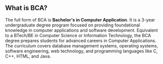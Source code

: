 ## What is BCA?

The full form of BCA is **Bachelor's in Computer Application**. It is a 3-year undergraduate degree program focused on providing foundational knowledge in computer applications and software development. Equivalent to a BTech/BE in Computer Science or Information Technology, the BCA degree prepares students for advanced careers in Computer Applications. The curriculum covers database management systems, operating systems, software engineering, web technology, and programming languages like C, C++, HTML, and Java.



